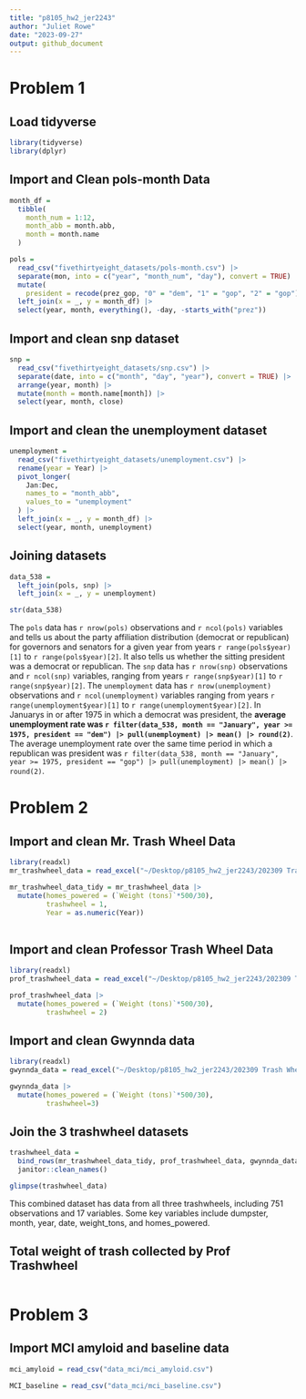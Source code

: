 ```yaml
---
title: "p8105_hw2_jer2243"
author: "Juliet Rowe"
date: "2023-09-27"
output: github_document
---
```


# Problem 1

## Load tidyverse
```r
library(tidyverse)
library(dplyr)
```


## Import and Clean pols-month Data

```r
month_df = 
  tibble(
    month_num = 1:12,
    month_abb = month.abb,
    month = month.name
  )

pols = 
  read_csv("fivethirtyeight_datasets/pols-month.csv") |>
  separate(mon, into = c("year", "month_num", "day"), convert = TRUE) |>
  mutate(
    president = recode(prez_gop, "0" = "dem", "1" = "gop", "2" = "gop")) |>
  left_join(x = _, y = month_df) |> 
  select(year, month, everything(), -day, -starts_with("prez")) 
```

## Import and clean snp dataset

```r
snp = 
  read_csv("fivethirtyeight_datasets/snp.csv") |>
  separate(date, into = c("month", "day", "year"), convert = TRUE) |>
  arrange(year, month) |>
  mutate(month = month.name[month]) |>
  select(year, month, close) 
```


## Import and clean the unemployment dataset

```r
unemployment = 
  read_csv("fivethirtyeight_datasets/unemployment.csv") |>
  rename(year = Year) |>
  pivot_longer(
    Jan:Dec, 
    names_to = "month_abb",
    values_to = "unemployment"
  ) |> 
  left_join(x = _, y = month_df) |> 
  select(year, month, unemployment)
```


## Joining datasets
```r
data_538 = 
  left_join(pols, snp) |>
  left_join(x = _, y = unemployment)

str(data_538)
```

The `pols` data has `r nrow(pols)` observations and `r ncol(pols)` variables and tells us about the party affiliation distribution (democrat or republican) for governors and senators for a given year from years `r range(pols$year)[1]` to `r range(pols$year)[2]`. It also tells us whether the sitting president was a democrat or republican. The `snp` data has `r nrow(snp)` observations and `r ncol(snp)` variables, ranging from years `r range(snp$year)[1]` to `r range(snp$year)[2]`. The `unemployment` data has `r nrow(unemployment)` observations and `r ncol(unemployment)` variables ranging from years `r range(unemployment$year)[1]` to `r range(unemployment$year)[2]`. In Januarys in or after 1975 in which a democrat was president, the **average unemployment rate was `r filter(data_538, month == "January", year >= 1975, president == "dem") |> pull(unemployment) |> mean() |> round(2)`**.  The average unemployment rate over the same time period in which a republican was president was `r filter(data_538, month == "January", year >= 1975, president == "gop") |> pull(unemployment) |> mean() |> round(2)`.

# Problem 2

## Import and clean Mr. Trash Wheel Data

```r
library(readxl)
mr_trashwheel_data = read_excel("~/Desktop/p8105_hw2_jer2243/202309 Trash Wheel Collection Data.xlsx", sheet=1, range="A2:N550")

mr_trashwheel_data_tidy = mr_trashwheel_data |>
  mutate(homes_powered = (`Weight (tons)`*500/30),
         trashwheel = 1,
         Year = as.numeric(Year))
  
```

## Import and clean Professor Trash Wheel Data

```r
library(readxl)
prof_trashwheel_data = read_excel("~/Desktop/p8105_hw2_jer2243/202309 Trash Wheel Collection Data.xlsx", sheet=2, range="A2:M97")

prof_trashwheel_data |>
  mutate(homes_powered = (`Weight (tons)`*500/30),
         trashwheel = 2)

```

## Import and clean Gwynnda data

```r
library(readxl)
gwynnda_data = read_excel("~/Desktop/p8105_hw2_jer2243/202309 Trash Wheel Collection Data.xlsx", sheet=3, range="A2:K110")

gwynnda_data |>
  mutate(homes_powered = (`Weight (tons)`*500/30),
         trashwheel=3)
```

## Join the 3 trashwheel datasets
```r
trashwheel_data =
  bind_rows(mr_trashwheel_data_tidy, prof_trashwheel_data, gwynnda_data) |>
  janitor::clean_names()

glimpse(trashwheel_data)

```

This combined dataset has data from all three trashwheels, including 751 observations and 17 variables. Some key variables include dumpster, month, year, date, weight_tons, and homes_powered.

## Total weight of trash collected by Prof Trashwheel
```r

```

 
 

# Problem 3

## Import MCI amyloid and baseline data
```r
mci_amyloid = read_csv("data_mci/mci_amyloid.csv")

MCI_baseline = read_csv("data_mci/mci_baseline.csv")

```

